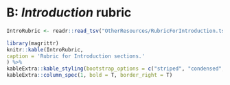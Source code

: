 # B: *Introduction* rubric {-}

```r
IntroRubric <- readr::read_tsv("OtherResources/RubricForIntroduction.tsv")
```

```r
library(magrittr)
knitr::kable(IntroRubric,
caption = 'Rubric for Introduction sections.'
) %>%
kableExtra::kable_styling(bootstrap_options = c("striped", "condensed", "responsive"), font_size=11, full_width = T) %>%
kableExtra::column_spec(1, bold = T, border_right = T)
```
